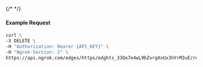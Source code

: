 {/* <!-- Code generated for API Clients. DO NOT EDIT. --> */}

#### Example Request
```bash
curl \
-X DELETE \
-H "Authorization: Bearer {API_KEY}" \
-H "Ngrok-Version: 2" \
https://api.ngrok.com/edges/https/edghts_33Qo7e4wL9bZvrgXxUx3hYrM3uE/routes/edghtsrt_33Qo7aiV0NCGq8CcEnFqepXdZSZ/oidc
```